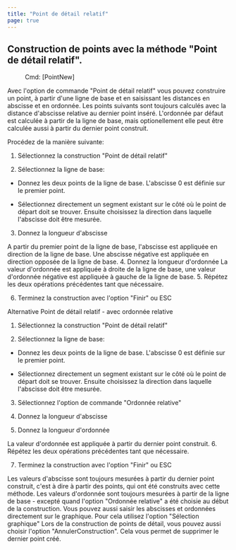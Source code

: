 ```yaml
---
title: "Point de détail relatif"
page: true
---
```

## Construction de points avec la m&#233;thode &quot;Point de d&#233;tail relatif&quot;.
 <Menu> Cmd: [PointNew] </Menu> 

Avec l&#39;option de commande &quot;Point de d&#233;tail relatif&quot; vous pouvez construire un point, &#224; partir d&#39;une ligne de base et en saisissant les distances en abscisse et en ordonn&#233;e. Les points suivants sont toujours calcul&#233;s avec la distance d&#39;abscisse relative au dernier point ins&#233;r&#233;.
L&#39;ordonn&#233;e par d&#233;faut est calcul&#233;e &#224; partir de la ligne de base, mais optionellement elle peut &#234;tre calcul&#233;e aussi &#224; partir du dernier point construit.

Proc&#233;dez de la mani&#232;re suivante:

1. S&#233;lectionnez la construction &quot;Point de d&#233;tail relatif&quot;

2. S&#233;lectionnez la ligne de base:

-  Donnez les deux points de la ligne de base. L&#39;abscisse 0 est d&#233;finie sur le premier point.

-  S&#233;lectionnez directement un segment existant sur le c&#244;t&#233; o&#249; le point de d&#233;part doit se trouver. Ensuite choisissez la direction dans laquelle l&#39;abscisse doit &#234;tre mesur&#233;e.



3. Donnez la longueur d&#39;abscisse 


<Success>
A partir du premier point de la ligne de base, l&#39;abscisse est appliqu&#233;e en direction de la ligne de base. Une abscisse n&#233;gative est appliqu&#233;e en direction oppos&#233;e de la ligne de base.

</Success>
4. Donnez la longueur d&#39;ordonn&#233;e 


<Success>
La valeur d&#39;ordonn&#233;e est appliqu&#233;e &#224; droite de la ligne de base, une valeur d&#39;ordonn&#233;e n&#233;gative est appliqu&#233;e &#224; gauche de la ligne de base.

</Success>
5. R&#233;p&#233;tez les deux op&#233;rations pr&#233;c&#233;dentes tant que n&#233;cessaire.

6. Terminez la construction avec l&#39;option &quot;Finir&quot; ou <Border>ESC</Border> 



Alternative
  <Bold> Point de d&#233;tail relatif - avec ordonn&#233;e relative </Bold> 

1. S&#233;lectionnez la construction &quot;Point de d&#233;tail relatif&quot;

2. S&#233;lectionnez la ligne de base:

-  Donnez les deux points de la ligne de base. L&#39;abscisse 0 est d&#233;finie sur le premier point.

-  S&#233;lectionnez directement un segment existant sur le c&#244;t&#233; o&#249; le point de d&#233;part doit se trouver. Ensuite choisissez la direction dans laquelle l&#39;abscisse doit &#234;tre mesur&#233;e.



3.  S&#233;lectionnez l&#39;option de commande &quot;Ordonn&#233;e relative&quot;

4. Donnez la longueur d&#39;abscisse

5. Donnez la longueur d&#39;ordonn&#233;e 


<Success>
La valeur d&#39;ordonn&#233;e est appliqu&#233;e &#224; partir du dernier point construit.

</Success>
6. R&#233;p&#233;tez les deux op&#233;rations pr&#233;c&#233;dentes tant que n&#233;cessaire.

7. Terminez la construction avec l&#39;option &quot;Finir&quot; ou <Border>ESC</Border> 



<Success>
Les valeurs d&#39;abscisse sont toujours mesur&#233;es &#224; partir du dernier point construit, c&#39;est &#224; dire &#224; partir des points, qui ont &#233;t&#233; construits avec cette m&#233;thode. 
Les valeurs d&#39;ordonn&#233;e sont toujours mesur&#233;es &#224; partir de la ligne de base - except&#233; quand l&#39;option &quot;Ordonn&#233;e relative&quot; a &#233;t&#233; choisie au d&#233;but de la construction.  
</Success>

<Success>
Vous pouvez aussi saisir les abscisses et ordonn&#233;es directement sur le graphique. Pour cela utilisez l&#39;option &quot;S&#233;lection graphique&quot;
</Success>

<Success>
Lors de la construction de points de d&#233;tail, vous pouvez aussi choisir l&#39;option &quot;AnnulerConstruction&quot;. Cela vous permet de supprimer le dernier point cr&#233;&#233;.
</Success>


